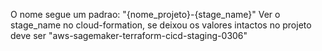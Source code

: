 
O nome segue um padrao: "{nome_projeto}-{stage_name}"
Ver o stage_name no cloud-formation, se deixou os valores intactos no projeto deve ser "aws-sagemaker-terraform-cicd-staging-0306"